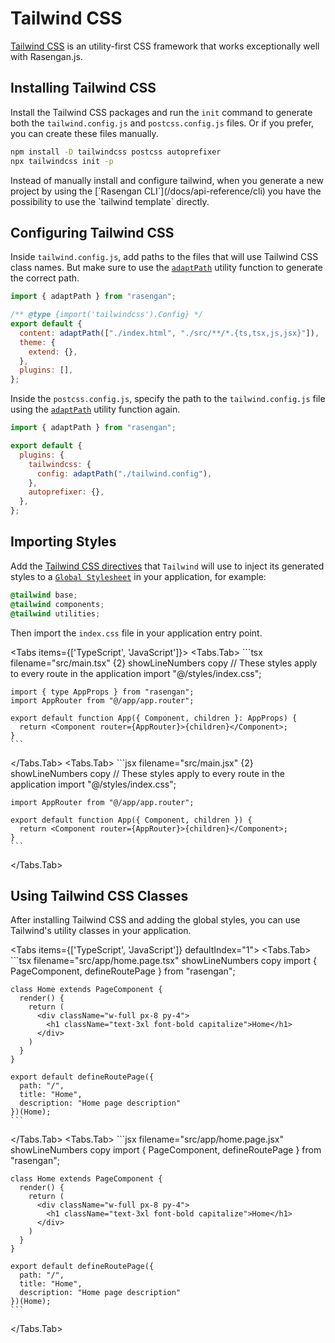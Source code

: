 
# Tailwind CSS

[Tailwind CSS](https://tailwindcss.com) is an utility-first CSS framework that works exceptionally well with Rasengan.js.

## Installing Tailwind CSS

Install the Tailwind CSS packages and run the `init` command to generate both the `tailwind.config.js` and `postcss.config.js` files.
Or if you prefer, you can create these files manually.

```bash filename="Terminal" showLineNumbers copy
npm install -D tailwindcss postcss autoprefixer
npx tailwindcss init -p
```

<AlertBox>
  Instead of manually install and configure tailwind, when you generate a new
  project by using the [`Rasengan CLI`](/docs/api-reference/cli) you have the
  possibility to use the `tailwind template` directly.
</AlertBox>

## Configuring Tailwind CSS

Inside `tailwind.config.js`, add paths to the files that will use Tailwind CSS class names. But make sure to use the [`adaptPath`](/docs/api-reference/functions/adapt-path) utility function to generate the correct path.

```javascript filename="tailwind.config.js" showLineNumbers copy
import { adaptPath } from "rasengan";

/** @type {import('tailwindcss').Config} */
export default {
  content: adaptPath(["./index.html", "./src/**/*.{ts,tsx,js,jsx}"]),
  theme: {
    extend: {},
  },
  plugins: [],
};
```

Inside the `postcss.config.js`, specify the path to the `tailwind.config.js` file using the [`adaptPath`](/docs/api-reference/functions/adapt-path) utility function again.

```javascript filename="postcss.config.js" showLineNumbers copy
import { adaptPath } from "rasengan";

export default {
  plugins: {
    tailwindcss: {
      config: adaptPath("./tailwind.config"),
    },
    autoprefixer: {},
  },
};
```

## Importing Styles

Add the [Tailwind CSS directives](https://tailwindcss.com/docs/functions-and-directives#directives) that `Tailwind` will use to inject its generated styles to a [`Global Stylesheet`](/docs/core/styling/css-module#index-css) in your application, for example:

```css filename="styles/index.css" showLineNumbers copy
@tailwind base;
@tailwind components;
@tailwind utilities;
```

Then import the `index.css` file in your application entry point.

<Tabs items={['TypeScript', 'JavaScript']}>
  <Tabs.Tab>
    ```tsx filename="src/main.tsx" {2} showLineNumbers copy
    // These styles apply to every route in the application
    import "@/styles/index.css";

    import { type AppProps } from "rasengan";
    import AppRouter from "@/app/app.router";

    export default function App({ Component, children }: AppProps) {
      return <Component router={AppRouter}>{children}</Component>;
    }
    ```

  </Tabs.Tab>
  <Tabs.Tab>
    ```jsx filename="src/main.jsx" {2} showLineNumbers copy
    // These styles apply to every route in the application
    import "@/styles/index.css";

    import AppRouter from "@/app/app.router";

    export default function App({ Component, children }) {
      return <Component router={AppRouter}>{children}</Component>;
    }
    ```

  </Tabs.Tab>
</Tabs>

## Using Tailwind CSS Classes

After installing Tailwind CSS and adding the global styles, you can use Tailwind's utility classes in your application.

<Tabs items={['TypeScript', 'JavaScript']} defaultIndex="1">
  <Tabs.Tab>
    ```tsx filename="src/app/home.page.tsx" showLineNumbers copy
    import { PageComponent, defineRoutePage } from "rasengan";

    class Home extends PageComponent {
      render() {
        return (
          <div className="w-full px-8 py-4">
            <h1 className="text-3xl font-bold capitalize">Home</h1>
          </div>
        )
      }
    }

    export default defineRoutePage({
      path: "/",
      title: "Home",
      description: "Home page description"
    })(Home);
    ```

  </Tabs.Tab>
  <Tabs.Tab>
    ```jsx filename="src/app/home.page.jsx" showLineNumbers copy
    import { PageComponent, defineRoutePage } from "rasengan";

    class Home extends PageComponent {
      render() {
        return (
          <div className="w-full px-8 py-4">
            <h1 className="text-3xl font-bold capitalize">Home</h1>
          </div>
        )
      }
    }

    export default defineRoutePage({
      path: "/",
      title: "Home",
      description: "Home page description"
    })(Home);
    ```

  </Tabs.Tab>
</Tabs>
